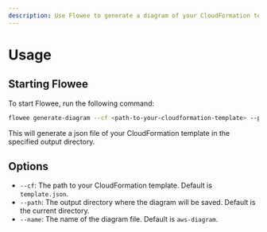 ```yaml
---
description: Use Flowee to generate a diagram of your CloudFormation template.
---
```


# Usage

## Starting Flowee

To start Flowee, run the following command:

```bash
flowee generate-diagram --cf <path-to-your-cloudformation-template> --path <output-directory>
```

This will generate a json file of your CloudFormation template in the specified output directory.

## Options

- `--cf`: The path to your CloudFormation template. Default is `template.json`.
- `--path`: The output directory where the diagram will be saved. Default is the current directory.
- `--name`: The name of the diagram file. Default is `aws-diagram`.
